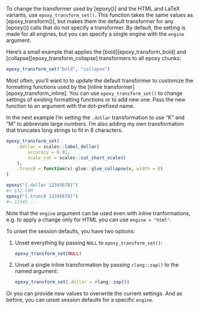 To change the transformer used by [epoxy()] and the HTML and LaTeX variants, use `epoxy_transform_set()`.
This function takes the same values as [epoxy_transform()], but makes them the default transformer for any [epoxy()] calls that do not specify a transformer.
By default, the setting is made for all engines, but you can specify a single engine with the `engine` argument.

Here's a small example that applies the [bold][epoxy_transform_bold] and [collapse][epoxy_transform_collapse] transformers to all epoxy chunks:

```r
epoxy_transform_set("bold", "collapse")
```

Most often, you'll want to to update the default transformer to customize the formatting functions used by the [inline transformer][epoxy_transform_inline].
You can use `epoxy_transform_set()` to change settings of existing formatting functions or to add new one.
Pass the new function to an argument with the dot-prefixed name.

In the next example I'm setting the `.dollar` transformation to use "K" and "M" to abbreviate large numbers.
I'm also adding my own transformation that truncates long strings to fit in 8 characters.

```r
epoxy_transform_set(
	.dollar = scales::label_dollar(
		accuracy = 0.01,
		scale_cut = scales::cut_short_scale()
	),
	.trunc8 = function(x) glue::glue_collapse(x, width = 8)
)

epoxy("{.dollar 12345678}")
#> $12.34M
epoxy("{.trunc8 12345678}")
#> 12345...
```

Note that the `engine` argument can be used even with inline tranformations, e.g. to apply a change only for HTML you can use `engine = "html"`.

To unset the session defaults, you have two options:

1. Unset everything by passing `NULL` to `epoxy_transform_set()`:

	 ```r
	 epoxy_transform_set(NULL)
	 ```

1. Unset a single inline transformation by passing `rlang::zap()` to the named argument:

	 ```r
	 epoxy_transform_set(.dollar = rlang::zap())
	 ```

Or you can provide new values to overwrite the current settings.
And as before, you can unset session defaults for a specific `engine`.
